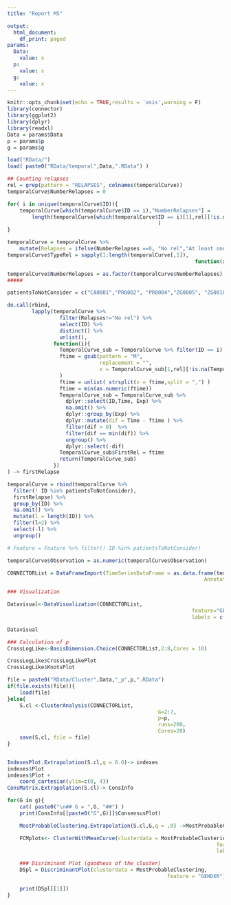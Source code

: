 ```yaml
---
title: "Report MS"

output:
  html_document:
    df_print: paged
params:
  Data:
    value: x
  p:
    value: x
  g:
    value: x
---
```


```r
knitr::opts_chunk$set(echo = TRUE,results = 'asis',warning = F)
library(connector)
library(ggplot2)
library(dplyr)
library(readxl)
Data = params$Data
p = params$p
g = params$g
```

```r
load("RData/")
load( paste0("RData/temporal",Data,".RData") )

## Counting relapses
rel = grep(pattern = "RELAPSES", colnames(temporalCurve))
temporalCurve$NumberRelapses = 0

for( i in unique(temporalCurve$ID)){
	temporalCurve[which(temporalCurve$ID == i),"NumberRelapses"] =
		length(temporalCurve[which(temporalCurve$ID == i)[1],rel][!is.na(temporalCurve[which(temporalCurve$ID == i)[1],rel] )]
												 )
}

temporalCurve = temporalCurve %>%
	mutate(Relapses = ifelse(NumberRelapses ==0, "No rel","At least one"))
temporalCurve$TypeRel = sapply(1:length(temporalCurve[,1]),
															 function(x) gsub(pattern = "NA",replacement = "",paste(temporalCurve[x,rel],collapse = "")) )

temporalCurve$NumberRelapses = as.factor(temporalCurve$NumberRelapses)
#####

patientsToNotConsider = c("CA0001","PR0002", "PR0004","ZG0005", "ZG0010", "ZG0017")

do.call(rbind,
        lapply(temporalCurve %>% 
                 filter(Relapses!="No rel") %>% 
                 select(ID) %>%
                 distinct() %>% 
                 unlist(),
               function(i){
                 TemporalCurve_sub = TemporalCurve %>% filter(ID == i)
                 ftime = gsub(pattern = "M",
                              replacement = "",
                              x = TemporalCurve_sub[1,rel][!is.na(TemporalCurve_sub[1,rel] )]
                 )
                 ftime = unlist( strsplit(x = ftime,split = ",") )
                 ftime = min(as.numeric(ftime))
                 TemporalCurve_sub = TemporalCurve_sub %>% 
                   dplyr::select(ID,Time, Exp) %>% 
                   na.omit() %>%
                   dplyr::group_by(Exp) %>%
                   dplyr::mutate(dif = Time - ftime ) %>% 
                   filter(dif > 0)  %>% 
                   filter(dif == min(dif)) %>% 
                   ungroup() %>%
                   dplyr::select(-dif)
                 TemporalCurve_sub$FirstRel = ftime
                 return(TemporalCurve_sub)
               })
) -> firstRelapse

temporalCurve = rbind(temporalCurve %>% 
  filter(! ID %in% patientsToNotConsider),
  firstRelapse) %>%
  group_by(ID) %>%
  na.omit() %>%
  mutate(l = length(ID)) %>%
  filter(l>2) %>%
  select(-l) %>%
  ungroup()

# Feature = Feature %>% filter(! ID %in% patientsToNotConsider)

temporalCurve$Observation = as.numeric(temporalCurve$Observation)

CONNECTORList = DataFrameImport(TimeSeriesDataFrame = as.data.frame(temporalCurve),
																AnnotationFrame = as.data.frame(Feature) )

```

```r
### Visualization

Datavisual<-DataVisualization(CONNECTORList,
															feature="GENDER",
															labels = c("Time",Data,Data))

Datavisual
```

```r
### Calculation of p
CrossLogLike<-BasisDimension.Choice(CONNECTORList,2:8,Cores = 10)

CrossLogLike$CrossLogLikePlot
CrossLogLike$KnotsPlot

```

```r
file = paste0("RData/Cluster",Data,"_p",p,".RData")
if(file.exists(file)){
	load(file)
}else{
	S.cl <-ClusterAnalysis(CONNECTORList,
												 G=2:7,
												 p=p,
												 runs=200,
												 Cores=20)
	save(S.cl, file = file)
}


IndexesPlot.Extrapolation(S.cl,q = 0.0)-> indexes
indexes$Plot
indexes$Plot +
    coord_cartesian(ylim=c(0, 4))
ConsMatrix.Extrapolation(S.cl)-> ConsInfo

```

```r
for(G in g){
	cat( paste0("\n## G = ",G, "##") )
	print(ConsInfo[[paste0("G",G)]]$ConsensusPlot)

	MostProbableClustering.Extrapolation(S.cl,G,q = .0) ->MostProbableClustering

	FCMplots<- ClusterWithMeanCurve(clusterdata = MostProbableClustering,
																	feature="GENDER",
																	labels = c("Time",Data))

	### Disriminant Plot (goodness of the cluster)
	DSpl = DiscriminantPlot(clusterdata = MostProbableClustering,
													feature = "GENDER")

	print(DSpl[[1]])
}


```
